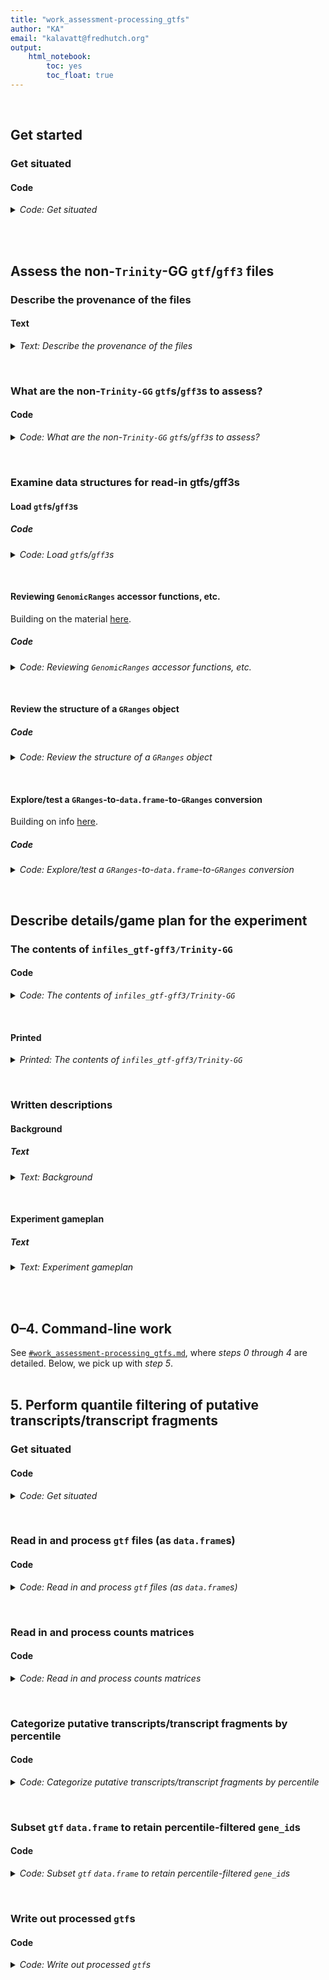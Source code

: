 ```yaml
---
title: "work_assessment-processing_gtfs"
author: "KA"
email: "kalavatt@fredhutch.org"
output:
    html_notebook:
        toc: yes
        toc_float: true
---
```

<br />

## Get started
### Get situated
#### Code
<details>
<summary><i>Code: Get situated</i></summary>
```r
#!/usr/bin/env Rscript

library(GenomicRanges)
library(IRanges)
library(readxl)
library(rtracklayer)
library(tidyverse)

options(scipen = 999)
options(ggrepel.max.overlaps = Inf)

if(stringr::str_detect(getwd(), "kalavattam")) {
    p_local <- "/Users/kalavattam/Dropbox/FHCC"
} else {
    p_local <- "/Users/kalavatt/projects-etc"
}
p_wd <- "2022_transcriptome-construction/results/2023-0215"

setwd(paste(p_local, p_wd, sep = "/"))
getwd()

rm(p_local, p_wd)
```
</details>
<br />
<br />

## Assess the non-`Trinity`-GG `gtf`/`gff3` files
### Describe the provenance of the files
#### Text
<details>
<summary><i>Text: Describe the provenance of the files</i></summary>

In notebook `work_assessment-processing_gtfs.md`, copied the following files into the new directory `infiles_gtf-gff3/already` within `2022_transcriptome-construction/results/2023-0215`:

- `combined_SC_KL_20S.gff3`
- `combined_SC_KL.gff3`
- `combined.gtf`
- `Kluyveromyces_lactis_gca_000002515.ASM251v1.55.gff3`
- `Saccharomyces_cerevisiae.R64-1-1.108.gtf`
- `Saccharomyces_cerevisiae.R64-1-1.108.plus-chr-rename.gtf`

For details regarding `combined_SC_KL.gff3`, including it creation, see `results/2022-1025/notebook.md` and `results/2022-1201/work-Trinity-1.md` (contains code for the creation of the `gff3` file).

Regarding `combined_SC_KL_20S.gff3`, see the above two files as well as `work_gff3_include-20S.md` (which will likely be merged with the contents of this notebook `#TODO` `#MAYBE` `#LATER`).

`combined.gtf` was created by someone who was in Christine Cuccinota's graduate laboratory&mdash;I don't really know if the material in `combined.gtf` is accurate (i.e., not missing anything, not containing errors from editing, etc.), let alone if it has been edited since its creation, the time of which I also don't know. But Alison Greenlaw seems fine using it. Certainly, the structure does not follow the WashU/UCSC data guidelines for `gtf` and related files...

`Kluyveromyces_lactis_gca_000002515.ASM251v1.55.gff3`:

- genome build: `Genolevures Consortium ASM251v1`
- genome version: `ASM251v1`
- genome build accession: `GCA_000002515.1`
- gene build last updated: `2015-02`
- *No editing/other changes*

`Saccharomyces_cerevisiae.R64-1-1.108.gtf`:

- genome build: `R64-1-1`
- genome version: `R64-1-1`
- genome date: `2011-09`
- genome build accession: `GCA_000146045.2`
- gene build last updated: `2018-10`
- *No editing/other changes*

`Saccharomyces_cerevisiae.R64-1-1.108.plus-chr-rename.gtf`:

- *Same as above*
- Editing performed/detailed in `results/2022-1101/work-TPM-calculation.md`

`#TODO` *Write up details for the Trinity-GG `gff3` files*
</details>
<br />

### What are the non-`Trinity-GG` `gtf`s/`gff3`s to assess?
#### Code
<details>
<summary><i>Code: What are the non-`Trinity-GG` `gtf`s/`gff3`s to assess?</i></summary>
```r
#!/usr/bin/env Rscript

path_g <- "infiles_gtf-gff3/already"
list.files(path_g)
```
</details>
<br />

### Examine data structures for read-in gtfs/gff3s
#### Load `gtf`s/`gff3`s
##### Code
<details>
<summary><i>Code: Load `gtf`s/`gff3`s</i></summary>

```r
#!/usr/bin/env Rscript

 g_sk2 <- rtracklayer::import(paste(path_g, list.files(path_g)[1], sep = "/"))
  g_sk <- rtracklayer::import(paste(path_g, list.files(path_g)[2], sep = "/"))
g_comb <- rtracklayer::import(paste(path_g, list.files(path_g)[3], sep = "/"))
   g_k <- rtracklayer::import(paste(path_g, list.files(path_g)[4], sep = "/"))
   g_s <- rtracklayer::import(paste(path_g, list.files(path_g)[5], sep = "/"))
 g_sre <- rtracklayer::import(paste(path_g, list.files(path_g)[6], sep = "/"))
```
</details>
<br />

#### Reviewing `GenomicRanges` accessor functions, etc.
Building on the material [here](https://bioconductor.org/packages/devel/bioc/vignettes/GenomicRanges/inst/doc/GenomicRangesIntroduction.html).

##### Code
<details>
<summary><i>Code: Reviewing `GenomicRanges` accessor functions, etc.</i></summary>

```r
#!/usr/bin/env Rscript

cat("# =====================================\n")
cat("# Review the GenomicRanges accessor functions by looking at Kluyveromyces_lactis_gca_000002515.ASM251v1.55.gff3")
cat("\n\n")

cat("# -------------------------------------\n")
cat("# seqnames()\n")
seqnames(g_k)
cat("\n\n")

cat("# -------------------------------------\n")
cat("# ranges()\n")
ranges(g_k)
cat("\n\n")

cat("# -------------------------------------\n")
cat("# strand()\n")
strand(g_k)
cat("\n\n")

cat("# -------------------------------------\n")
cat("# granges()\n")
granges(g_k)
cat("\n\n")

cat("# -------------------------------------\n")
cat("# mcols()\n")
mcols(g_k)
cat("\n\n")

cat("# -------------------------------------\n")
cat("# mcols() %>% colnames()\n")
#  Get all "columns" in GRanges object
mcols(g_k) %>% colnames()
cat("\n\n")

cat("# -------------------------------------\n")
cat("# seqlengths()\n")
cat("# (Apparently, will need to add this info yourself...)\n")
seqlengths(g_k)

cat("\n\n")

# g_s
```
</details>
<br />

#### Review the structure of a `GRanges` object
##### Code
<details>
<summary><i>Code: Review the structure of a `GRanges` object</i></summary>

```r
#!/usr/bin/env Rscript

cat("# =====================================\n")
cat("# Review the structure of a GRanges object with Kluyveromyces_lactis_gca_000002515.ASM251v1.55.gff3")
cat("\n\n")

cat("# -------------------------------------\n")
cat("# g_k %>% as.data.frame() %>% length()\n")
g_k %>% as.data.frame() %>% length()
cat("\n\n")

cat("# -------------------------------------\n")
cat("# mcols(g_k) %>% length()\n")
mcols(g_k) %>% length()
cat("\n\n")

cat("# -------------------------------------\n")
cat("#QUESTION Why the discrepancy?\n\n")

cat("# -------------------------------------\n")
cat("# g_k %>% as.data.frame() %>% colnames()\n")
g_k %>% as.data.frame() %>% colnames()
cat("\n\n")

cat("# -------------------------------------\n")
cat("# mcols(g_k) %>% colnames()\n")
mcols(g_k) %>% colnames()
cat("\n\n")

cat("# -------------------------------------\n")
cat("#ANSWER mcols() is returning the metadata columns, not all\n")
```
</details>
<br />

#### Explore/test a `GRanges`-to-`data.frame`-to-`GRanges` conversion
Building on info [here](https://web.mit.edu/~r/current/arch/i386_linux26/lib/R/library/GenomicRanges/html/makeGRangesFromDataFrame.html).

##### Code
<details>
<summary><i>Code: Explore/test a `GRanges`-to-`data.frame`-to-`GRanges` conversion</i></summary>

```r
#!/usr/bin/env Rscript

cat("# -------------------------------------\n")
cat("#QUESTION If I convert, say, g_k to a data.frame, can I successfully\n")
cat("          convert it back to a GRanges object?\n\n")

d_k <- g_k %>% as.data.frame()

#  "Reconstitute" the GRanges object ("rg")
rg_k <- GenomicRanges::makeGRangesFromDataFrame(
    d_k, keep.extra.columns = TRUE
)
isTRUE(length(mcols(g_k)) == length(mcols(rg_k)))

#  Eyeball the reconstituted files
rtracklayer::export(rg_k, "test.gtf")
rtracklayer::export(rg_k, "test.gff3")

#  It works! Empty vector elements are now included in the metadata of
#+ test.gff3 vs. Kluyveromyces_lactis_gca_000002515.ASM251v1.55.gff3; besides
#+ that, they are the same. Now, can delete the above test files.
unlink(c("test.gtf", "test.gff3"))
# file.exists(c("test.gtf", "test.gff3"))

cat("\n# -------------------------------------\n")
cat("#ANSWER Yes")
cat("\n\n")
```
</details>
<br />

## Describe details/game plan for the experiment
### The contents of `infiles_gtf-gff3/Trinity-GG`
#### Code
<details>
<summary><i>Code: The contents of `infiles_gtf-gff3/Trinity-GG`</i></summary>

```bash
#!/bin/bash

cd infiles_gtf-gff3/Trinity-GG
.,s 
```
</details>
<br />

#### Printed
<details>
<summary><i>Printed: The contents of `infiles_gtf-gff3/Trinity-GG`</i></summary>

```txt
./G_N:
total 43M
drwx------ 8 kalavatt  256 Feb 24 15:16 ./
drwx------ 4 kalavatt  128 Mar 27 11:08 ../
-rwx------ 1 kalavatt 6.8M Feb 24 15:07 trinity-gg_mkc-16_mir-0.05_mg-2_gf-0.05.gff3*
-rwx------ 1 kalavatt 8.2M Feb 24 15:10 trinity-gg_mkc-1_mir-0.05_mg-2_gf-0.05.gff3*
-rwx------ 1 kalavatt 7.6M Feb 24 15:09 trinity-gg_mkc-2_mir-0.05_mg-2_gf-0.05.gff3*
-rwx------ 1 kalavatt 6.5M Feb 24 15:07 trinity-gg_mkc-32_mir-0.05_mg-2_gf-0.05.gff3*
-rwx------ 1 kalavatt 7.0M Feb 24 15:09 trinity-gg_mkc-4_mir-0.05_mg-2_gf-0.05.gff3*
-rwx------ 1 kalavatt 6.8M Feb 24 15:08 trinity-gg_mkc-8_mir-0.05_mg-2_gf-0.05.gff3*

./Q_N:
total 52M
drwx------ 8 kalavatt  256 Feb 24 15:16 ./
drwx------ 4 kalavatt  128 Mar 27 11:08 ../
-rwx------ 1 kalavatt 8.3M Feb 24 14:44 trinity-gg_mkc-16_mir-0.05_mg-2_gf-0.05.gff3*
-rwx------ 1 kalavatt  11M Feb 24 14:47 trinity-gg_mkc-1_mir-0.05_mg-2_gf-0.05.gff3*
-rwx------ 1 kalavatt 9.5M Feb 24 14:46 trinity-gg_mkc-2_mir-0.05_mg-2_gf-0.05.gff3*
-rwx------ 1 kalavatt 6.9M Feb 24 14:44 trinity-gg_mkc-32_mir-0.05_mg-2_gf-0.05.gff3*
-rwx------ 1 kalavatt 8.7M Feb 24 14:46 trinity-gg_mkc-4_mir-0.05_mg-2_gf-0.05.gff3*
-rwx------ 1 kalavatt 8.3M Feb 24 14:45 trinity-gg_mkc-8_mir-0.05_mg-2_gf-0.05.gff3*
```
</details>
<br />

### Written descriptions
#### Background
##### Text
<details>
<summary><i>Text: Background</i></summary>

Details for how these files were made are in the following notebooks:

- The `fasta` files from running `Trinity` (genome-guided, or "GG," mode): `results/2023-0111/work_Trinity-GF-GG-optimization_submit-jobs.md`
- Aligning the `fasta` sequences to generate `gff3` files: `results/2023-0111/work_GMAP_rough-draft.md`
</details>
<br />

#### Experiment gameplan
##### Text
<details>
<summary><i>Text: Experiment gameplan</i></summary>

1. Use the `Perl` command-line program `AGAT` to convert the `gff3` files to `gtf` files (`agat_convert_sp_gff2gtf.pl`): e.g., `agat_convert_sp_gff2gtf.pl --gff "${stem}.gff" -o "${stem}.gtf"`
2. Use `GffCompare` to discard "matching and 'contained' [putative transcripts/transcript fragments, a.k.a. 'transfrags'] ... (i.e., collapse intron-redundant transfrags across all query files):" e.g., `gffcompare -C "${stem}.gtf" -o "${stem}.collapsed.gtf"`)
3. Use ~~`featureCounts`~~ `htseq-count` to perform feature counting with the converted, collapsed gtf files
4. Load resulting counts matrices and `gtf` files into `R`/`RStudio`; perform processing as necessary (using mix of `bioconductor` and `tidyverse` programs)
5. In terms of (raw, non-normalized) alignment-to-putative transcript/transcript fragment tallies, retain putative transcripts/transcript fragments (i.e., transfrags) with tallies greater than or equal to the...
    i. 5th percentile
    ii. 10th percentile
    iii. 15th percentile
    iv. 20th percentile
    v. 25th percentile
    vi. 30th percentile
    vii. 35th percentile
    viii. 40th percentile
6. Use `rtracklayer` to write the converted, collapsed, counts-filtered data objects as `gtf` files
7. Send the processed `gtf` files to Alison Greenlaw for visual inspection with `IGV`

For both Q and G1, Alison asked me to filter the assemblies generated with `Trinity` parameter `mkc` = 1, 4, 8. However, for the sake of completeness, and to understand clearly what "incorrectness" looks like, I will filter `mkc` = 2, 16, 32 as well. Remember that the `Trinity` parameters `mir`, `mg`, and `gf` were held at default levels for the specific assemblies to be eyeballed by Alison.
</details>
<br />
<br />

## 0&ndash;4. Command-line work
See [`#work_assessment-processing_gtfs.md`](./work_assessment-processing_gtfs.md), where *steps 0 through 4* are detailed. Below, we pick up with *step 5*.
<br />
<br />

## 5. Perform quantile filtering of putative transcripts/transcript fragments
### Get situated
#### Code
<details>
<summary><i>Code: Get situated</i></summary>

```r
#!/usr/bin/env Rscript

library(GenomicRanges)
library(IRanges)
library(readxl)
library(rtracklayer)
library(tidyverse)

options(scipen = 999)
options(ggrepel.max.overlaps = Inf)

if(stringr::str_detect(getwd(), "kalavattam")) {
    p_local <- "/Users/kalavattam/Dropbox/FHCC"
} else {
    p_local <- "/Users/kalavatt/projects-etc"
}
p_wd <- "2022_transcriptome-construction/results/2023-0215"

setwd(paste(p_local, p_wd, sep = "/"))
# getwd()

rm(p_local, p_wd)
```
</details>
<br />

### Read in and process `gtf` files (as `data.frame`s)
#### Code
<details>
<summary><i>Code: Read in and process `gtf` files (as `data.frame`s)</i></summary>

```r
#!/usr/bin/env Rscript

import_g <- function(file) {
    rtracklayer::import(file)
}


read_in_gtfs <- function(vector_files) {
    list <- sapply(
        vector_files,
        import_g,
        simplify = FALSE,
        USE.NAMES = TRUE
    )
    names(list) <- paste0("k", c(1, 16, 2, 32, 4, 8))
    
    df <- sapply(
        list,
        as.data.frame,
        simplify = FALSE,
        USE.NAMES = TRUE
    )
    return(df)
}


#  G1 ---------------------------------
path_gtf_G <- "outfiles_gtf-gff3/Trinity-GG/G_N"
files_G <- list.files(
    # path_gtf_G, pattern = "*.combined.sans-chr.gtf", full.names = TRUE  # Approach #1
    path_gtf_G, pattern = "*.gffread.gff3", full.names = TRUE  # Approach #2
)
l_G_gtf <- read_in_gtfs(files_G)


#  Q ----------------------------------
path_gtf_Q <- "outfiles_gtf-gff3/Trinity-GG/Q_N"
files_Q <- list.files(
    # path_gtf_Q, pattern = "*.combined.sans-chr.gtf", full.names = TRUE  # Approach #1
    path_gtf_Q, pattern = "*.gffread.gff3", full.names = TRUE  # Approach #2
)
l_Q_gtf <- read_in_gtfs(files_Q)


#  Comparisons ------------------------
# l_G_gtf[["k1"]] %>% head()
# l_G_gtf[["k2"]] %>% head()
# 
# l_G_gtf[["k1"]] %>% head()
# l_Q_gtf[["k1"]] %>% head()
# 
# l_Q_gtf[["k1"]] %>% head()
# l_Q_gtf[["k2"]] %>% head()
```
</details>
<br />

### Read in and process counts matrices
#### Code
<details>
<summary><i>Code: Read in and process counts matrices</i></summary>

```r
#!/usr/bin/env Rscript

read_in_mat <- function(vector_of_files) {
    out_list <- sapply(
        vector_of_files,
        readr::read_tsv,
        simplify = FALSE,
        USE.NAMES = TRUE
    )
    names(out_list) <- paste0("k", c(1, 16, 2, 32, 4, 8))
    
    return(out_list)
}


#  G1 ---------------------------------
path_mat_G <- "outfiles_htseq-count/Trinity-GG/G_N"

# files_G_sam <- list.files(  # Approach #1
#     path_mat_G, pattern = "*.yes.tsv", full.names = TRUE
# )
# l_G_mat_sam <- read_in_mat(files_G_sam) %>% suppressMessages()
# 
# 
# files_G_rev <- list.files(  # Approach #1
#     path_mat_G, pattern = "*.reverse.tsv", full.names = TRUE
# )
# l_G_mat_rev <- read_in_mat(files_G_rev) %>% suppressMessages()

files_G_locus <- list.files(  # Approach #2
    path_mat_G, pattern = "*-locus.tsv", full.names = TRUE
)
l_G_mat_locus <- read_in_mat(files_G_locus) %>% suppressMessages()


# files_G_mRNA <- list.files(  # Approach #2
#     path_mat_G, pattern = "*-mRNA.tsv", full.names = TRUE
# )
# l_G_mat_mRNA <- read_in_mat(files_G_mRNA) %>% suppressMessages()


#  Q ----------------------------------
path_mat_Q <- "outfiles_htseq-count/Trinity-GG/Q_N"

# files_Q_sam <- list.files(  # Approach #1
#     path_mat_Q, pattern = "*.yes.tsv", full.names = TRUE
# )
# l_Q_mat_sam <- read_in_mat(files_Q_sam) %>% suppressMessages()
# 
# files_Q_rev <- list.files(  # Approach #1
#     path_mat_Q, pattern = "*.reverse.tsv", full.names = TRUE
# )
# l_Q_mat_rev <- read_in_mat(files_Q_rev) %>% suppressMessages()

files_Q_locus <- list.files(  # Approach #2
    path_mat_Q, pattern = "*-locus.tsv", full.names = TRUE
)
l_Q_mat_locus <- read_in_mat(files_Q_locus) %>% suppressMessages()

# files_Q_mRNA <- list.files(  # Approach #2
#     path_mat_Q, pattern = "*-mRNA.tsv", full.names = TRUE
# )
# l_Q_mat_mRNA <- read_in_mat(files_Q_mRNA) %>% suppressMessages()


#  Comparisons ------------------------
# l_Q_mat_sam[["k1"]] %>% head()
# l_Q_mat_sam[["k2"]] %>% head()
# 
# l_Q_mat_sam[["k1"]] %>% head()
# l_Q_mat_rev[["k1"]] %>% head()


#  Rename columns ---------------------
#+ ...in each dataframe composing each list
rename_columns <- function(list) {
    lapply(
        list,
        function(df) {
            names(df) <- gsub("bams_renamed\\/UT_prim_UMI\\/WT_", "", names(df)) %>%
                gsub("_day1_ovn_", "_", .) %>%
                gsub("_day7_ovn_", "_", .) %>% 
                gsub("_aux-F_tc-F_", "_", .) %>%
                gsub("_tech1\\.UT_prim_UMI\\.bam", "", .) %>%
                gsub("^\\.\\.\\.1", "gene_id", .)
            
            return(df)
        }
    )
}

# l_G_mat_sam <- rename_columns(l_G_mat_sam)  # Approach #1
# l_G_mat_rev <- rename_columns(l_G_mat_rev)  # Approach #1
# l_Q_mat_sam <- rename_columns(l_Q_mat_sam)  # Approach #1
# l_Q_mat_rev <- rename_columns(l_Q_mat_rev)  # Approach #1

l_G_mat_locus <- rename_columns(l_G_mat_locus)  # Approach #2
# l_G_mat_mRNA <- rename_columns(l_G_mat_mRNA)  # Approach #2
l_Q_mat_locus <- rename_columns(l_Q_mat_locus)  # Approach #2
# l_Q_mat_mRNA <- rename_columns(l_Q_mat_mRNA)  # Approach #2

#  Check ------------------------------
# l_G_mat_sam$k32 %>% tail()
```
</details>
<br />

### Categorize putative transcripts/transcript fragments by percentile
#### Code
<details>
<summary><i>Code: Categorize putative transcripts/transcript fragments by percentile</i></summary>

```r
#!/usr/bin/env Rscript

filter_transfrags <- function(x, y) {
    df <- x
    
    if(y == "G1" | y == "G") {
        df <- x[, 1:3] %>% head(., -5)
    } else if(y == "Q") {
        df <- x[, c(1, 6, 7)] %>% head(., -5)
    } else if(y != "G1" | y != "G" | y != "Q") {
        stop("Parameter y must be either 'G1', 'G', or 'Q'")
    }
    
    df[, 4] <- df[, 2] + df[, 3]
    colnames(df)[4] <- "sum"

    ids <- list()

    ids$percentiles <- quantile(
        df$sum, probs = c(
            0.05, 0.10, 0.15, 0.20, 0.25, 0.30, 0.35, 0.40, 0.45, 0.50,
            0.55, 0.60, 0.65, 0.70, 0.75, 0.80, 0.85, 0.90, 0.95
        )
    ) %>%
        round()
    
    df$below_05 <- ifelse(df$sum <= ids$percentiles[1], TRUE, FALSE)
    df$below_10 <- ifelse(df$sum <= ids$percentiles[2], TRUE, FALSE)
    df$below_15 <- ifelse(df$sum <= ids$percentiles[3], TRUE, FALSE)
    df$below_20 <- ifelse(df$sum <= ids$percentiles[4], TRUE, FALSE)
    df$below_25 <- ifelse(df$sum <= ids$percentiles[5], TRUE, FALSE)
    df$below_30 <- ifelse(df$sum <= ids$percentiles[6], TRUE, FALSE)
    df$below_35 <- ifelse(df$sum <= ids$percentiles[7], TRUE, FALSE)
    df$below_40 <- ifelse(df$sum <= ids$percentiles[8], TRUE, FALSE)
    df$below_45 <- ifelse(df$sum <= ids$percentiles[9], TRUE, FALSE)
    df$below_50 <- ifelse(df$sum <= ids$percentiles[10], TRUE, FALSE)
    df$below_55 <- ifelse(df$sum <= ids$percentiles[11], TRUE, FALSE)
    df$below_60 <- ifelse(df$sum <= ids$percentiles[12], TRUE, FALSE)
    df$below_65 <- ifelse(df$sum <= ids$percentiles[13], TRUE, FALSE)
    df$below_70 <- ifelse(df$sum <= ids$percentiles[14], TRUE, FALSE)
    df$below_75 <- ifelse(df$sum <= ids$percentiles[15], TRUE, FALSE)
    df$below_80 <- ifelse(df$sum <= ids$percentiles[16], TRUE, FALSE)
    df$below_85 <- ifelse(df$sum <= ids$percentiles[17], TRUE, FALSE)
    df$below_90 <- ifelse(df$sum <= ids$percentiles[18], TRUE, FALSE)
    df$below_95 <- ifelse(df$sum <= ids$percentiles[19], TRUE, FALSE)
    
    ids$below_05 <- df[df$below_05 == FALSE, ]$gene_id
    ids$below_10 <- df[df$below_10 == FALSE, ]$gene_id
    ids$below_15 <- df[df$below_15 == FALSE, ]$gene_id
    ids$below_20 <- df[df$below_20 == FALSE, ]$gene_id
    ids$below_25 <- df[df$below_25 == FALSE, ]$gene_id
    ids$below_30 <- df[df$below_30 == FALSE, ]$gene_id
    ids$below_35 <- df[df$below_35 == FALSE, ]$gene_id
    ids$below_40 <- df[df$below_40 == FALSE, ]$gene_id
    ids$below_45 <- df[df$below_45 == FALSE, ]$gene_id
    ids$below_50 <- df[df$below_50 == FALSE, ]$gene_id
    ids$below_55 <- df[df$below_55 == FALSE, ]$gene_id
    ids$below_60 <- df[df$below_60 == FALSE, ]$gene_id
    ids$below_65 <- df[df$below_65 == FALSE, ]$gene_id
    ids$below_70 <- df[df$below_70 == FALSE, ]$gene_id
    ids$below_75 <- df[df$below_75 == FALSE, ]$gene_id
    ids$below_80 <- df[df$below_80 == FALSE, ]$gene_id
    ids$below_85 <- df[df$below_85 == FALSE, ]$gene_id
    ids$below_90 <- df[df$below_90 == FALSE, ]$gene_id
    ids$below_95 <- df[df$below_95 == FALSE, ]$gene_id
    
    return(ids)
    
    
    #  Checks -------------------------
    # df$below_05 %>% table()
    # df$below_10 %>% table()
    # df$below_15 %>% table()
    # df$below_20 %>% table()
    # df$below_25 %>% table()
    # df$below_30 %>% table()
    
    
    #  Scraps -----------------------------
    # quantile(
    #     test$G1_N_rep1, probs = c(0.05, 0.10, 0.15, 0.20, 0.25, 0.30)
    # ) %>%
    #     round()
    # quantile(
    #     test$G1_N_rep2, probs = c(0.05, 0.10, 0.15, 0.20, 0.25, 0.30)
    # ) %>%
    #     round()
}


# f_G_mat_sam <- sapply(  # Approach #1
#     l_G_mat_sam,
#     filter_transfrags,
#     simplify = FALSE,
#     USE.NAMES = TRUE,
#     y = "G1"
# )
# f_G_mat_rev <- sapply(  # Approach #1
#     l_G_mat_rev,
#     filter_transfrags,
#     simplify = FALSE,
#     USE.NAMES = TRUE,
#     y = "G1"
# )
# f_Q_mat_sam <- sapply(  # Approach #1
#     l_Q_mat_sam,
#     filter_transfrags,
#     simplify = FALSE,
#     USE.NAMES = TRUE,
#     y = "Q"
# )
# f_Q_mat_rev <- sapply(  # Approach #1
#     l_Q_mat_rev,
#     filter_transfrags,
#     simplify = FALSE,
#     USE.NAMES = TRUE,
#     y = "Q"
# )

f_G_mat_locus <- sapply(  # Approach #2
    l_G_mat_locus,
    filter_transfrags,
    simplify = FALSE,
    USE.NAMES = TRUE,
    y = "G1"
)
# f_G_mat_mRNA <- sapply(  # Approach #2
#     l_G_mat_mRNA,
#     filter_transfrags,
#     simplify = FALSE,
#     USE.NAMES = TRUE,
#     y = "G1"
# )
f_Q_mat_locus <- sapply(  # Approach #2
    l_Q_mat_locus,
    filter_transfrags,
    simplify = FALSE,
    USE.NAMES = TRUE,
    y = "Q"
)
# f_Q_mat_mRNA <- sapply(  # Approach #2
#     l_Q_mat_mRNA,
#     filter_transfrags,
#     simplify = FALSE,
#     USE.NAMES = TRUE,
#     y = "Q"
# )

#  Checks -------------------------
# f_G_mat_sam$k4$below_05 %>% length()
# f_G_mat_sam$k4$below_10 %>% length()
# f_G_mat_sam$k4$below_15 %>% length()
# f_G_mat_sam$k4$below_20 %>% length()
# f_G_mat_sam$k4$below_25 %>% length()
# f_G_mat_sam$k4$below_30 %>% length()
# 
# f_G_mat_rev$k4$below_05 %>% length()
# f_G_mat_rev$k4$below_10 %>% length()
# f_G_mat_rev$k4$below_15 %>% length()
# f_G_mat_rev$k4$below_20 %>% length()
# f_G_mat_rev$k4$below_25 %>% length()
# f_G_mat_rev$k4$below_30 %>% length()
# 
# f_Q_mat_sam$k4$below_05 %>% length()
# f_Q_mat_sam$k4$below_10 %>% length()
# f_Q_mat_sam$k4$below_15 %>% length()
# f_Q_mat_sam$k4$below_20 %>% length()
# f_Q_mat_sam$k4$below_25 %>% length()
# f_Q_mat_sam$k4$below_30 %>% length()
# 
# f_Q_mat_rev$k4$below_05 %>% length()
# f_Q_mat_rev$k4$below_10 %>% length()
# f_Q_mat_rev$k4$below_15 %>% length()
# f_Q_mat_rev$k4$below_20 %>% length()
# f_Q_mat_rev$k4$below_25 %>% length()
# f_Q_mat_rev$k4$below_30 %>% length()
# 
# f_G_mat_sam$k16$percentiles
# f_G_mat_rev$k16$percentiles
# 
# f_Q_mat_sam$k16$percentiles
# f_Q_mat_rev$k16$percentiles
```
</details>
<br />

### Subset `gtf` `data.frame` to retain percentile-filtered `gene_id`s
#### Code
<details>
<summary><i>Code: Subset `gtf` `data.frame` to retain percentile-filtered `gene_id`s</i></summary>

```r
#!/usr/bin/env Rscript

subset_dataframes <- function(x, y) {
    df <- list()
    mat <- list()
    out <- list()
    
    for(i in names(x)) {
        df[[i]] <- x[[i]]
        mat[[i]] <- y[[i]]

        #  Approach #1
        # out[[i]]$below_05 <- df[[i]][df[[i]]$gene_id %in% mat[[i]]$below_05, ]
        # out[[i]]$below_10 <- df[[i]][df[[i]]$gene_id %in% mat[[i]]$below_10, ]
        # out[[i]]$below_15 <- df[[i]][df[[i]]$gene_id %in% mat[[i]]$below_15, ]
        # out[[i]]$below_20 <- df[[i]][df[[i]]$gene_id %in% mat[[i]]$below_20, ]
        # out[[i]]$below_25 <- df[[i]][df[[i]]$gene_id %in% mat[[i]]$below_25, ]
        # out[[i]]$below_30 <- df[[i]][df[[i]]$gene_id %in% mat[[i]]$below_30, ]
        # out[[i]]$below_35 <- df[[i]][df[[i]]$gene_id %in% mat[[i]]$below_35, ]
        # out[[i]]$below_40 <- df[[i]][df[[i]]$gene_id %in% mat[[i]]$below_40, ]
        # out[[i]]$below_45 <- df[[i]][df[[i]]$gene_id %in% mat[[i]]$below_45, ]
        # out[[i]]$below_50 <- df[[i]][df[[i]]$gene_id %in% mat[[i]]$below_50, ]
        # out[[i]]$below_55 <- df[[i]][df[[i]]$gene_id %in% mat[[i]]$below_55, ]
        # out[[i]]$below_60 <- df[[i]][df[[i]]$gene_id %in% mat[[i]]$below_60, ]
        # out[[i]]$below_65 <- df[[i]][df[[i]]$gene_id %in% mat[[i]]$below_65, ]
        # out[[i]]$below_70 <- df[[i]][df[[i]]$gene_id %in% mat[[i]]$below_70, ]
        # out[[i]]$below_75 <- df[[i]][df[[i]]$gene_id %in% mat[[i]]$below_75, ]
        # out[[i]]$below_80 <- df[[i]][df[[i]]$gene_id %in% mat[[i]]$below_80, ]
        # out[[i]]$below_85 <- df[[i]][df[[i]]$gene_id %in% mat[[i]]$below_85, ]
        # out[[i]]$below_90 <- df[[i]][df[[i]]$gene_id %in% mat[[i]]$below_90, ]
        # out[[i]]$below_95 <- df[[i]][df[[i]]$gene_id %in% mat[[i]]$below_95, ]
        
        #  Approach #2
        out[[i]]$below_05 <- df[[i]][df[[i]]$ID %in% mat[[i]]$below_05, ]
        out[[i]]$below_10 <- df[[i]][df[[i]]$ID %in% mat[[i]]$below_10, ]
        out[[i]]$below_15 <- df[[i]][df[[i]]$ID %in% mat[[i]]$below_15, ]
        out[[i]]$below_20 <- df[[i]][df[[i]]$ID %in% mat[[i]]$below_20, ]
        out[[i]]$below_25 <- df[[i]][df[[i]]$ID %in% mat[[i]]$below_25, ]
        out[[i]]$below_30 <- df[[i]][df[[i]]$ID %in% mat[[i]]$below_30, ]
        out[[i]]$below_35 <- df[[i]][df[[i]]$ID %in% mat[[i]]$below_35, ]
        out[[i]]$below_40 <- df[[i]][df[[i]]$ID %in% mat[[i]]$below_40, ]
        out[[i]]$below_45 <- df[[i]][df[[i]]$ID %in% mat[[i]]$below_45, ]
        out[[i]]$below_50 <- df[[i]][df[[i]]$ID %in% mat[[i]]$below_50, ]
        out[[i]]$below_55 <- df[[i]][df[[i]]$ID %in% mat[[i]]$below_55, ]
        out[[i]]$below_60 <- df[[i]][df[[i]]$ID %in% mat[[i]]$below_60, ]
        out[[i]]$below_65 <- df[[i]][df[[i]]$ID %in% mat[[i]]$below_65, ]
        out[[i]]$below_70 <- df[[i]][df[[i]]$ID %in% mat[[i]]$below_70, ]
        out[[i]]$below_75 <- df[[i]][df[[i]]$ID %in% mat[[i]]$below_75, ]
        out[[i]]$below_80 <- df[[i]][df[[i]]$ID %in% mat[[i]]$below_80, ]
        out[[i]]$below_85 <- df[[i]][df[[i]]$ID %in% mat[[i]]$below_85, ]
        out[[i]]$below_90 <- df[[i]][df[[i]]$ID %in% mat[[i]]$below_90, ]
        out[[i]]$below_95 <- df[[i]][df[[i]]$ID %in% mat[[i]]$below_95, ]
    }
    
    return(out)
}


# out_G_gtf <- subset_dataframes(l_G_gtf, f_G_mat_sam)  # Approach #1
# out_Q_gtf <- subset_dataframes(l_Q_gtf, f_Q_mat_sam)  # Approach #1

out_G_gtf_locus <- subset_dataframes(l_G_gtf, f_G_mat_locus)  # Approach #2
# out_G_gtf_mRNA <- subset_dataframes(l_G_gtf, f_G_mat_mRNA)  # Approach #2
out_Q_gtf_locus <- subset_dataframes(l_Q_gtf, f_Q_mat_locus)  # Approach #2
# out_Q_gtf_mRNA <- subset_dataframes(l_Q_gtf, f_Q_mat_mRNA)  # Approach #2
```
</details>
<br />

### Write out processed `gtf`s
#### Code
<details>
<summary><i>Code: Write out processed `gtf`s</i></summary>

```r
#!/usr/bin/env Rscript

# path_G <- "outfiles_gtf-gff3/Trinity-GG/G_N/filtered"  # Approach #1
# if(isFALSE(dir.exists(path_G))) dir.create(path_G)
# 
# path_Q <- "outfiles_gtf-gff3/Trinity-GG/Q_N/filtered"  # Approach #1
# if(isFALSE(dir.exists(path_Q))) dir.create(path_Q)

path_G_locus <- "outfiles_gtf-gff3/Trinity-GG/G_N/filtered/locus"  # Approach #2
if(isFALSE(dir.exists(path_G_locus))) dir.create(path_G_locus, recursive = TRUE)

path_Q_locus <- "outfiles_gtf-gff3/Trinity-GG/Q_N/filtered/locus"  # Approach #2
if(isFALSE(dir.exists(path_Q_locus))) dir.create(path_Q_locus, recursive = TRUE)

#  Approach #1
# for(i in names(out_G_gtf)) {
#     for(j in c(paste0(
#         "below_",
#         c(
#             "05", "10", "15", "20", "25", "30", "35", "40", "45", "50",
#             "55", "60", "65", "70", "75", "80", "85", "90", "95"
#         )
#     ))) {
#         # i <- "k2"
#         # j <- "below_05"
#         cat("Saving G1", i, j, "\n")
#         cat(paste0(
#             path_G, "/G1_mkc-", gsub("k", "", i), "_",
#             gsub("below_", "gte-pctl-", j), ".gtf"
#         ))
#         cat("\n\n")
#         
#         out_G_conv <- GenomicRanges::makeGRangesFromDataFrame(
#             out_G_gtf[[i]][[j]], keep.extra.columns = TRUE
#         )
# 
#         rtracklayer::export(
#             out_G_gtf[[i]][[j]],
#             paste0(
#                 path_G, "/G1_mkc-", gsub("k", "", i), "_",
#                 gsub("below_", "gte-pctl-", j), ".gtf"
#             )
#         )
#         
#         cat("Saving Q", i, j, "\n")
#         cat(paste0(
#             path_Q, "/Q_mkc-", gsub("k", "", i), "_",
#             gsub("below_", "gte-pctl-", j), ".gtf"
#         ))
#         cat("\n\n")
#         
#         out_Q_conv <- GenomicRanges::makeGRangesFromDataFrame(
#             out_Q_gtf[[i]][[j]], keep.extra.columns = TRUE
#         )
# 
#         rtracklayer::export(
#             out_Q_gtf[[i]][[j]],
#             paste0(
#                 path_Q, "/Q_mkc-", gsub("k", "", i), "_",
#                 gsub("below_", "gte-pctl-", j), ".gtf"
#             )
#         )
#     }
# }

#  Approach #2
for(i in names(out_G_gtf_locus)) {
    for(j in c(paste0(
        "below_",
        c(
            "05", "10", "15", "20", "25", "30", "35", "40", "45", "50",
            "55", "60", "65", "70", "75", "80", "85", "90", "95"
        )
    ))) {
        # i <- "k2"
        # j <- "below_05"
        cat("Saving G1", i, j, "\n")
        cat(paste0(
            path_G_locus, "/G1_mkc-", gsub("k", "", i), "_",
            gsub("below_", "gte-pctl-", j), ".gtf"
        ))
        cat("\n\n")
        
        out_G_conv <- GenomicRanges::makeGRangesFromDataFrame(
            out_G_gtf_locus[[i]][[j]], keep.extra.columns = TRUE
        )

        rtracklayer::export(
            out_G_gtf_locus[[i]][[j]],
            paste0(
                path_G_locus, "/G1_mkc-", gsub("k", "", i), "_",
                gsub("below_", "gte-pctl-", j), ".gtf"
            )
        )
        
        cat("Saving Q", i, j, "\n")
        cat(paste0(
            path_Q_locus, "/Q_mkc-", gsub("k", "", i), "_",
            gsub("below_", "gte-pctl-", j), ".gtf"
        ))
        cat("\n\n")
        
        out_Q_conv <- GenomicRanges::makeGRangesFromDataFrame(
            out_Q_gtf_locus[[i]][[j]], keep.extra.columns = TRUE
        )

        rtracklayer::export(
            out_Q_gtf_locus[[i]][[j]],
            paste0(
                path_Q_locus, "/Q_mkc-", gsub("k", "", i), "_",
                gsub("below_", "gte-pctl-", j), ".gtf"
            )
        )
    }
}
```
</details>
<br />
